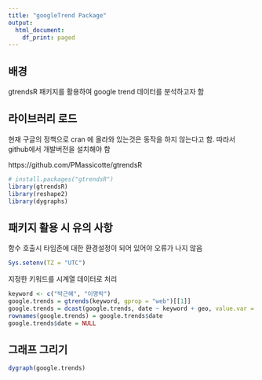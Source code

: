 ```yaml
---
title: "googleTrend Package"
output:
  html_document:
    df_print: paged
---
```


## 배경
gtrendsR 패키지를 활용하여 google trend 데이터를 분석하고자 함


## 라이브러리 로드
현재 구글의 정책으로 cran 에 올라와 있는것은 동작을 하지 않는다고 함. 
따라서 github에서 개발버전을 설치해야 함

https://github.com/PMassicotte/gtrendsR


```r
# install.packages("gtrendsR")
library(gtrendsR)
library(reshape2)
library(dygraphs)
```

## 패키지 활용 시 유의 사항

함수 호출시 타임존에 대한 환경설정이 되어 있어야 오류가 나지 않음

```r
Sys.setenv(TZ = "UTC")
```

지정한 키워드를 시계열 데이터로 처리

```r
keyword <- c("박근혜", "이명박")
google.trends = gtrends(keyword, gprop = "web")[[1]]
google.trends = dcast(google.trends, date ~ keyword + geo, value.var = "hits")
rownames(google.trends) = google.trends$date
google.trends$date = NULL
```

## 그래프 그리기

```r
dygraph(google.trends)

```


